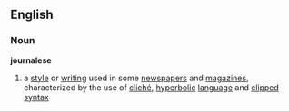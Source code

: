 ==English==
===Noun===
{{wikipedia}}
'''journalese'''
# a [[style]] or [[writing]] used in some [[newspaper]]s and [[magazine]]s, characterized by the use of [[cliché]], [[hyperbolic]] [[language]] and [[clipped]] [[syntax]]